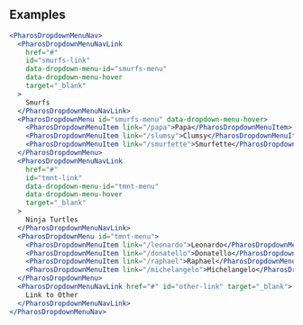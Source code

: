 
<Intro />

## Examples

```jsx live
<PharosDropdownMenuNav>
  <PharosDropdownMenuNavLink
    href="#"
    id="smurfs-link"
    data-dropdown-menu-id="smurfs-menu"
    data-dropdown-menu-hover
    target="_blank"
  >
    Smurfs
  </PharosDropdownMenuNavLink>
  <PharosDropdownMenu id="smurfs-menu" data-dropdown-menu-hover>
    <PharosDropdownMenuItem link="/papa">Papa</PharosDropdownMenuItem>
    <PharosDropdownMenuItem link="/slumsy">Clumsy</PharosDropdownMenuItem>
    <PharosDropdownMenuItem link="/smurfette">Smurfette</PharosDropdownMenuItem>
  </PharosDropdownMenu>
  <PharosDropdownMenuNavLink
    href="#"
    id="tmnt-link"
    data-dropdown-menu-id="tmnt-menu"
    data-dropdown-menu-hover
    target="_blank"
  >
    Ninja Turtles
  </PharosDropdownMenuNavLink>
  <PharosDropdownMenu id="tmnt-menu">
    <PharosDropdownMenuItem link="/leonardo">Leonardo</PharosDropdownMenuItem>
    <PharosDropdownMenuItem link="/donatello">Donatello</PharosDropdownMenuItem>
    <PharosDropdownMenuItem link="/raphael">Raphael</PharosDropdownMenuItem>
    <PharosDropdownMenuItem link="/michelangelo">Michelangelo</PharosDropdownMenuItem>
  </PharosDropdownMenu>
  <PharosDropdownMenuNavLink href="#" id="other-link" target="_blank">
    Link to Other
  </PharosDropdownMenuNavLink>
</PharosDropdownMenuNav>
```
